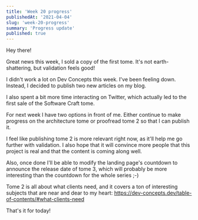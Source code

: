 ```yaml
---
title: 'Week 20 progress'
publishedAt: '2021-04-04'
slug: 'week-20-progress'
summary: 'Progress update'
published: true
---
```


Hey there!

Great news this week, I sold a copy of the first tome. It's not earth-shattering, but validation feels good!

I didn't work a lot on Dev Concepts this week. I've been feeling down. Instead, I decided to publish two new articles on my blog.

I also spent a bit more time interacting on Twitter, which actually led to the first sale of the Software Craft tome.

For next week I have two options in front of me. Either continue to make progress on the architecture tome or proofread tome 2 so that I can publish it.

I feel like publishing tome 2 is more relevant right now, as it'll help me go further with validation. I also hope that it will convince more people that this project is real and that the content is coming along well.

Also, once done I'll be able to modify the landing page's countdown to announce the release date of tome 3, which will probably be more interesting than the countdown for the whole series ;-)

Tome 2 is all about what clients need, and it covers a ton of interesting subjects that are near and dear to my heart: https://dev-concepts.dev/table-of-contents/#what-clients-need

That's it for today!

<BlogPostSignature />

